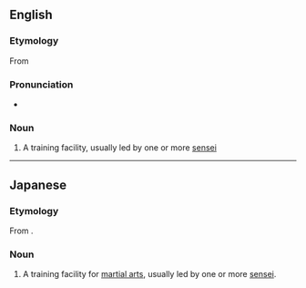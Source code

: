 {{also|dōjō}}
==English==
{{wikipedia}}

===Etymology===

From {{etyl|ja}} {{term|道場|tr=dōjō||place of the way|lang=ja|sc=Jpan}}

===Pronunciation===
* {{a|UK}} {{IPA|/ˈdəʊdʒəʊ/}}

===Noun===
{{en-noun|pl2=dojo}}

# {{martial arts}} A training facility, usually led by one or more [[sensei]]

----

==Japanese==

===Etymology===
From {{etyl|ja}} {{term|道場|tr=dōjō||place of the way|lang=ja|sc=Jpan}}.

===Noun===
{{infl|ja|noun}}

# A training facility for [[martial art]]s, usually led by one or more [[sensei]].